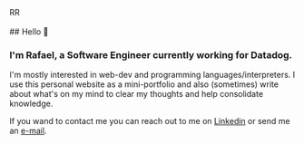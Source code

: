 

<article className="flex flex-col items-center grow px-6">
<div>
    <Avatar.Root className="AvatarRoot">
      <Avatar.Image
        className="AvatarImage"
        src="/public/porto_retrato-min-1.jpg"
        alt="Rafael Rahal"
      />
      <Avatar.Fallback className="AvatarFallback" delayMs={500}>
        RR
      </Avatar.Fallback>
    </Avatar.Root>
  </div>
<br/>
##  Hello 👋
<br/>

### I'm Rafael, a Software Engineer currently working for Datadog.

I'm mostly interested in web-dev and programming languages/interpreters. I use this personal website as a mini-portfolio and also (sometimes)
write about what's on my mind to clear my thoughts and help consolidate knowledge.

If you wand to contact me you can reach out to me on <a href="https://www.linkedin.com/in/rafaelrahal/" target="_blank">Linkedin</a> or send me an <a target="_blank" href="mailto:rrrahal@gmail.com">e-mail</a>.

</article>





